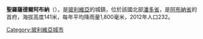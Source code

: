 '''聖羅薩德爾阿布納'''（{{lang-es|Santa Rosa del Abuná}}），是[[玻利維亞|玻利維亞]]的城鎮，位於該國北部[[潘多省|潘多省]]，是[[阿布納省|阿布納省]]的首府，海拔高度141米，每年平均降雨量1,800毫米，2012年人口232。

{{coord|10|36|S|67|25|W|display=title|region:BO_type:city_source:GNS-enwiki}}

{{Bolivia-geo-stub}}
[[Category:玻利維亞城市|Category:玻利維亞城市]]